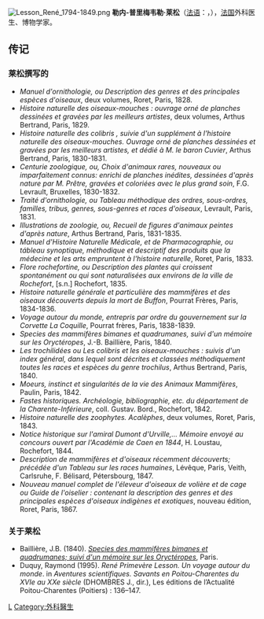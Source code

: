 [[File:Lesson_René_1794-1849.png|right]]
'''勒内-普里梅韦勒·莱松'''（[[法语|法语]]：'''{{lang|fr|René-Primevère Lesson}}'''，{{bd|1794年|3月20日|1849年|4月28日|catIdx=L}}），[[法国|法国]]外科医生、博物学家。

==传记==
===莱松撰写的===
* ''Manuel d'ornithologie, ou Description des genres et des principales espèces d'oiseaux'', deux volumes, Roret, Paris, 1828.
* ''Histoire naturelle des oiseaux-mouches : ouvrage orné de planches dessinées et gravées par les meilleurs artistes'', deux volumes, Arthus Bertrand, Paris, 1829.
* ''Histoire naturelle des colibris , suivie d'un supplément à l'histoire naturelle des oiseaux-mouches. Ouvrage orné de planches dessinées et gravées par les meilleurs artistes, et dédié à M. le baron Cuvier'', Arthus Bertrand, Paris, 1830-1831.
* ''Centurie zoologique, ou, Choix d'animaux rares, nouveaux ou imparfaitement connus: enrichi de planches inédites, dessinées d'après nature par M. Prêtre, gravées et coloriées avec le plus grand soin'', F.G. Levrault, Bruxelles, 1830-1832.
* ''Traité d'ornithologie, ou Tableau méthodique des ordres, sous-ordres, familles, tribus, genres, sous-genres et races d'oiseaux'', Levrault, Paris, 1831.
* ''Illustrations de zoologie, ou, Recueil de figures d'animaux peintes d'après nature'', Arthus Bertrand, Paris, 1831-1835.
* ''Manuel d'Histoire Naturelle Médicale, et de Pharmacographie, ou tábleau synoptique, méthodique et descriptif des produits que la médecine et les arts empruntent à l'histoire naturelle'', Roret, Paris, 1833.
* ''Flore rochefortine, ou Description des plantes qui croissent spontanément ou qui sont naturalisées aux environs de la ville de Rochefort'', [s.n.] Rochefort, 1835.
* ''Histoire naturelle générale et particulière des mammifères et des oiseaux découverts depuis la mort de Buffon'', Pourrat Frères, Paris, 1834-1836.
* ''Voyage autour du monde, entrepris par ordre du gouvernement sur la Corvette La Coquille'', Pourrat frères, Paris, 1838-1839.
* ''Species des mammifères bimanes et quadrumanes, suivi d'un mémoire sur les Oryctéropes'', J.-B. Baillière, Paris, 1840.
* ''Les trochilidées ou Les colibris et les oiseaux-mouches : suivis d'un index général, dans lequel sont décrites et classées méthodiquement toutes les races et espèces du genre trochilus'',  Arthus Bertrand, Paris, 1840.
* ''Moeurs, instinct et singularités de la vie des Animaux Mammifères'', Paulin, Paris, 1842.
* ''Fastes historiques. Archéologie, bibliographie, etc. du département de la Charente-Inférieure'', coll. Gustav. Bord., Rochefort, 1842.
* ''Histoire naturelle des zoophytes. Acalèphes'', deux volumes, Roret, Paris, 1843.
* ''Notice historique sur l'amiral Dumont d'Urville,... Mémoire envoyé au concours ouvert par l'Académie de Caen en 1844'', H. Loustau, Rochefort, 1844.
* ''Description de mammifères et d'oiseaux récemment découverts; précédée d'un Tableau sur les races humaines'', Lévêque, Paris, Veith, Carlsruhe, F. Bélisard, Pétersbourg, 1847.
* ''Nouveau manuel complet de l'éleveur d'oiseaux de volière et de cage ou Guide de l'oiselier : contenant la description des genres et des principales espèces d'oiseaux indigènes et exotiques'', nouveau édition, Roret, Paris, 1867.

===关于莱松===
* Baillière, J.B. (1840). [https://www.biodiversitylibrary.org/bibliography/8829 ''Species des mammifères bimanes et quadrumanes; suivi d'un mémoire sur les Oryctéropes''], Paris.
* Duquy, Raymond (1995). ''René Primevère Lesson. Un voyage autour du monde''. in ''Aventures scientifiques. Savants en Poitou-Charentes du XVIe au XXe siècle'' (DHOMBRES J., dir.), Les éditions de l’Actualité Poitou-Charentes (Poitiers) : 136–147. {{ISBN|2-911320-00-X}}

{{Authority control}}
{{France-scientist-stub}}

[[Category:法国人|L]]
[[Category:外科醫生|Category:外科醫生]]